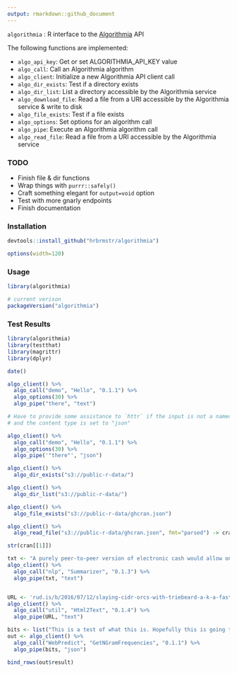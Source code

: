 ```yaml
---
output: rmarkdown::github_document
---
```


`algorithmia` : R interface to the [Algorithmia](https://algorithmia.com/) API

The following functions are implemented:

- `algo_api_key`:	Get or set ALGORITHMIA_API_KEY value
- `algo_call`:	Call an Algorithmia algorithm
- `algo_client`:	Initialize a new Algorithmia API client call
- `algo_dir_exists`:	Test if a directory exists
- `algo_dir_list`:	List a directory accessible by the Algorithmia service
- `algo_download_file`:	Read a file from a URI accessible by the Algorithmia service & write to disk
- `algo_file_exists`:	Test if a file exists
- `algo_options`:	Set options for an algorithm call
- `algo_pipe`:	Execute an Algorithmia algorithm call
- `algo_read_file`:	Read a file from a URI accessible by the Algorithmia service

### TODO

- Finish file & dir functions
- Wrap things with `purrr::safely()`
- Craft something elegant for `output=void` option
- Test with more gnarly endpoints
- Finish documentation

### Installation

```r
devtools::install_github("hrbrmstr/algorithmia")
```

```r
options(width=120)
```

### Usage

```r
library(algorithmia)

# current verison
packageVersion("algorithmia")

```

### Test Results

```r
library(algorithmia)
library(testthat)
library(magrittr)
library(dplyr)
```

```r
date()

algo_client() %>%
  algo_call("demo", "Hello", "0.1.1") %>%
  algo_options(30) %>%
  algo_pipe("there", "text")

# Have to provide some assistance to `httr` if the input is not a named list
# and the content type is set to "json"

algo_client() %>%
  algo_call("demo", "Hello", "0.1.1") %>%
  algo_options(30) %>%
  algo_pipe('"there"', "json")

algo_client() %>%
  algo_dir_exists("s3://public-r-data/")

algo_client() %>%
  algo_dir_list("s3://public-r-data/")

algo_client() %>%
  algo_file_exists("s3://public-r-data/ghcran.json")

algo_client() %>%
  algo_read_file("s3://public-r-data/ghcran.json", fmt="parsed") -> cran

str(cran[[1]])

txt <- "A purely peer-to-peer version of electronic cash would allow online payments to be sent directly from one party to another without going through a financial institution. Digital signatures provide part of the solution, but the main benefits are lost if a trusted third party is still required to prevent double-spending. We propose a solution to the double-spending problem using a peer-to-peer network. The network timestamps transactions by hashing them into an ongoing chain of hash-based proof-of-work, forming a record that cannot be changed without redoing the proof-of-work. The longest chain not only serves as proof of the sequence of events witnessed, but proof that it came from the largest pool of CPU power. As long as a majority of CPU power is controlled by nodes that are not cooperating to attack the network, they'll generate the longest chain and outpace attackers. The network itself requires minimal structure. Messages are broadcast on a best effort basis, and nodes can leave and rejoin the network at will, accepting the longest proof-of-work chain as proof of what happened while they were gone."
algo_client() %>%
  algo_call("nlp", "Summarizer", "0.1.3") %>%
  algo_pipe(txt, "text")


URL <- 'rud.is/b/2016/07/12/slaying-cidr-orcs-with-triebeard-a-k-a-fast-trie-based-ipv4-in-cidr-lookups-in-r/'
algo_client() %>%
  algo_call("util", "Html2Text", "0.1.4") %>%
  algo_pipe(URL, "text")

bits <- list("This is a test of what this is. Hopefully this is going to work well as a test.", 2, 5, FALSE, TRUE)
out <- algo_client() %>%
  algo_call("WebPredict", "GetNGramFrequencies", "0.1.1") %>%
  algo_pipe(bits, "json")

bind_rows(out$result)
```

